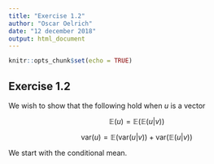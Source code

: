 ```yaml
---
title: "Exercise 1.2"
author: "Oscar Oelrich"
date: "12 december 2018"
output: html_document
---
```


```r
knitr::opts_chunk$set(echo = TRUE)
```

## Exercise 1.2

We wish to show that the following hold when $u$ is a vector

$$\begin{equation}
\mathbb{E}(u) = \mathbb{E}(\mathbb{E}(u|v))
\end{equation}$$

$$\begin{equation}
\text{var}(u) = \mathbb{E}(\text{var}(u|v))+\text{var}(\mathbb{E}(u|v))
\end{equation}$$

We start with the conditional mean. 


